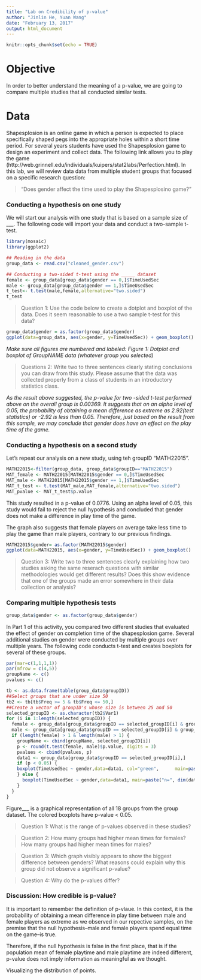 ```yaml
---
title: "Lab on Credibility of p-value"
author: "Jinlin He, Yuan Wang"
date: "February 13, 2017"
output: html_document
---
```


```r
knitr::opts_chunk$set(echo = TRUE)
```
# Objective
In order to better understand the meaning of a p-value, we are going to compare multiple studies that all conducted similar tests.

# Data 
Shapesplosion is an online game in which a person is expected to place specifically shaped pegs into the appropriate holes within a short time period. For several years students have used the Shapesplosion game to design an experiment and collect data. The following link allows you to play the game  (http://web.grinnell.edu/individuals/kuipers/stat2labs/Perfection.html). In this lab, we will review data data from multiple student groups that focused on a specific research question: 

> "Does gender affect the time used to play the Shapesplosino game?"

### Conducting a hypothesis on one study

We will start our analysis with one study that is based on a sample size of ___. The following code will import your data and conduct a two-sample t-test.

```r
library(mosaic)
library(ggplot2)
```

```r
## Reading in the data
group_data <- read.csv("cleaned_gender.csv")

```


```r
## Conducting a two-sided t-test using the _____ dataset
female <- group_data[group_data$gender == 0,]$TimeUsedSec
male <- group_data[group_data$gender == 1,]$TimeUsedSec
t_test<- t.test(male,female,alternative="two.sided")
t_test
```

> Question 1: Use the code below to create a dotplot and boxplot of the data. Does it seem reasonable to use a two sample t-test for this data?


```r
group_data$gender = as.factor(group_data$gender)
ggplot(data=group_data, aes(x=gender, y=TimeUsedSec)) + geom_boxplot()  + theme(legend.position="top") + labs(title="") 
```

*Make sure all figures are numbered and labeled: Figure 1: Dotplot and boxplot of GroupNAME data (whatever group you selected)*

> Questions 2: Write two to three sentences clearly stating conclusions you can draw from this study. Please assume that the data was collected properly from a class of students in an introductory statistics class.

*As the result above suggested, the p-value for two -sided t-test performed above on the overall group is 0.00369. It suggests that on an alpha level of 0.05, the probability of obtaining a mean difference as extreme as 2.92(test statistics) or -2.92 is less than 0.05. Therefore, just based on the result from this sample, we may conclude that gender does have an effect on the play time of the game.*

### Conducting a hypothesis on a second study

Let's repeat our analysis on a new study, using teh groupID "MATH22015".

```r
MATH22015<-filter(group_data, group_data$groupID=="MATH22015")
MAT_female <- MATH22015[MATH22015$gender == 0,]$TimeUsedSec
MAT_male <- MATH22015[MATH22015$gender == 1,]$TimeUsedSec
MAT_t_test <- t.test(MAT_male,MAT_female,alternative="two.sided")
MAT_pvalue <- MAT_t_test$p.value
```
This study resulted in a p-value of 0.0776. Using an alpha level of 0.05, this study would fail to reject the null hypothesis and concluded that gender does not make a difference in play time of the game.


The graph also suggests that female players on average take less time to play the game than male players, contrary to our previous findings.
```r
MATH22015$gender= as.factor(MATH22015$gender)
ggplot(data=MATH22015, aes(x=gender, y=TimeUsedSec)) + geom_boxplot()  + theme(legend.position="top") + labs(title="") 
```

> Question 3: Write two to three sentences clearly explaining how two studies asking the same reserach questions with similar methodologies would get different results? Does this show evidence that one of the groups made an error somewhere in their data collection or analysis?

### Comparing multiple hypothesis tests

```r
group_data$gender <- as.factor(group_data$gender)

```

In Part 1 of this activity, you compared two different studies that evaluated the effect of gender on completion time of the shapesplosion game. Several additional studies on gender were conducted by multiple groups over multiple years. The following code conducts t-test and creates boxplots for several of these groups.



```r
par(mar=c(1,1,1,1))
par(mfrow = c(4,5))
groupName <- c()
pvalues <- c()

tb <- as.data.frame(table(group_data$groupID))
##Select groups that are under size 50
tb2 <- tb[tb$Freq >= 5 & tb$Freq <= 50,]
##Create a vector of groupID's whose size is between 25 and 50
selected_groupID <- as.character(tb2$Var1)
for (i in 1:length(selected_groupID)) {
  female <- group_data[group_data$groupID == selected_groupID[i] & group_data$gender == 0,]$TimeUsedSec
  male <- group_data[group_data$groupID == selected_groupID[i] & group_data$gender == 1,]$TimeUsedSec
  if (length(female) > 1 & length(male) > 1) {
    groupName <- cbind(groupName, selected_groupID[i])
    p <- round(t.test(female, male)$p.value, digits = 3)
    pvalues <- cbind(pvalues, p)
    data1 <- group_data[group_data$groupID == selected_groupID[i],]
    if (p < 0.05) {
    boxplot(TimeUsedSec ~ gender,data=data1, col="green",      main=paste("n=", dim(data1)[1], ", pval=", p), xlab="Gender (1=Male, 0=Female)", ylab="Time Used Seconds")
    } else {
      boxplot(TimeUsedSec ~ gender,data=data1, main=paste("n=", dim(data1)[1], ", pval=", p), xlab="Gender (1=Male, 0=Female)", ylab="Time Used Seconds")
    }
  }
}

```

Figure___ is a graphical representation of all 18 groups from the group dataset. The colored boxplots have p-value < 0.05.

> Question 1: What is the range of p-values observed in these studies?

> Question 2: How many groups had higher mean times for females? How many groups had higher mean times for males?

> Question 3: Which graph visibly appears to show the biggest difference between genders? What reasons could explain why this group did not observe a significant p-value?

> Question 4: Why do the p-values differ? 

### Discussion: How credible is p-value?

It is important to remember the definition of p-vlaue. In this context, it is the probability of obtaining a mean difference in play time between male and female players as extreme as we observed in our repective samples, on the premise that the null hypothesis–male and female players spend equal time on the game–is true.

Therefore, if the null hypothesis is false in the first place, that is if the population mean of female playtime and male playtime are indeed different, p-value does not imply information as meaningful as we thought.


Visualizing the distribution of points.





